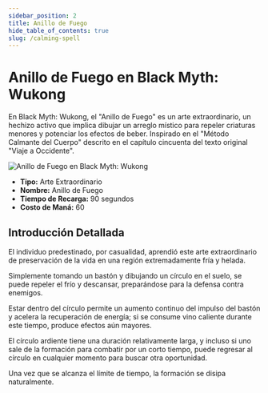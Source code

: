 ```yaml
---
sidebar_position: 2
title: Anillo de Fuego
hide_table_of_contents: true
slug: /calming-spell
---
```


# Anillo de Fuego en Black Myth: Wukong

En Black Myth: Wukong, el "Anillo de Fuego" es un arte extraordinario, un hechizo activo que implica dibujar un arreglo místico para repeler criaturas menores y potenciar los efectos de beber. Inspirado en el "Método Calmante del Cuerpo" descrito en el capítulo cincuenta del texto original "Viaje a Occidente".

<img
    src="https://image.informedainews.com/bsjwq4eiizq6id3vsjollyggl11tia4.gif"
    alt="Anillo de Fuego en Black Myth: Wukong"
/>

- **Tipo:** Arte Extraordinario
- **Nombre:** Anillo de Fuego
- **Tiempo de Recarga:** 90 segundos
- **Costo de Maná:** 60

## Introducción Detallada

El individuo predestinado, por casualidad, aprendió este arte extraordinario de preservación de la vida en una región extremadamente fría y helada.

Simplemente tomando un bastón y dibujando un círculo en el suelo, se puede repeler el frío y descansar, preparándose para la defensa contra enemigos.

Estar dentro del círculo permite un aumento continuo del impulso del bastón y acelera la recuperación de energía; si se consume vino caliente durante este tiempo, produce efectos aún mayores.

El círculo ardiente tiene una duración relativamente larga, y incluso si uno sale de la formación para combatir por un corto tiempo, puede regresar al círculo en cualquier momento para buscar otra oportunidad.

Una vez que se alcanza el límite de tiempo, la formación se disipa naturalmente.